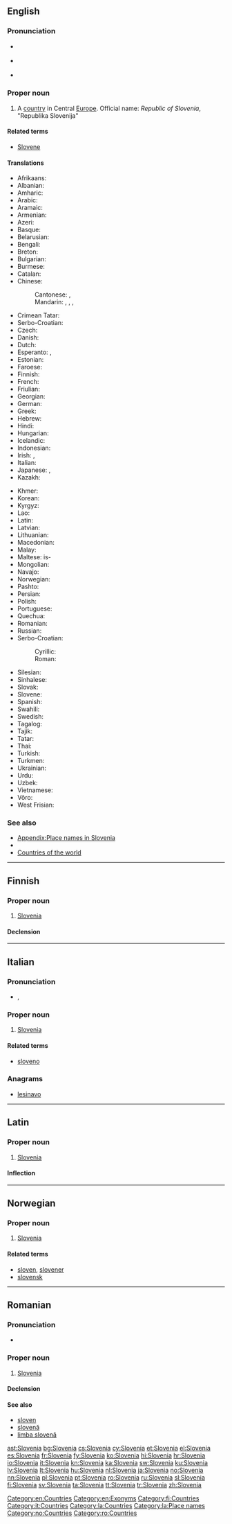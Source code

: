 {{also|slovenia}}
==English==

{{wikipedia}}

===Pronunciation===
* {{a|UK}} {{IPA|/sləʊˈviː.ni.ə/|/sləʊˈviːn.jə/}}
* {{a|US}} {{IPA|/sloʊˈvi.ni.ə/|/sloʊˈvin.jə/}}
* {{audio|en-us-Slovenia.ogg|Audio (US)}}

===Proper noun===
{{en-proper noun}}

# A [[country]] in Central [[Europe]]. Official name: ''Republic of Slovenia'', "Republika Slovenija"

====Related terms====
* [[Slovene]]

====Translations====
{{rfc-tsort|duplicate language: Serbo-Croatian}}
{{trans-top|country in Europe}}
* Afrikaans: {{t-|af|Slowenië}}
* Albanian: {{t-|sq|Slloveni}}
* Amharic: {{t-|am|ስሎቬኒያ|sc=Ethi}}
* Arabic: {{t-|ar|سلوفينيا|f|tr=slufiiniya}}
* Aramaic: {{tø|arc|ܣܠܘܒܢܝܐ|sc=Hebr}}
* Armenian: {{t-|hy|Սլովենիա|tr=Slovenia}}
* Azeri: {{t+|az|Sloveniya}}
* Basque: {{t+|eu|Eslovenia}}
* Belarusian: {{t-|be|Славенія|f|tr=Slavénija}}
* Bengali: {{t-|bn|স্লোভেনিয়া|tr=slobheniya|sc=Beng}}
* Breton: {{t-|br|Slovenia}}
* Bulgarian: {{t+|bg|Словения|f|tr=Slovénija}}
* Burmese: {{t-|my|ဆလုိဗေးနီးယား|tr=sʰálobènìyà|sc=Mymr}}
* Catalan: {{t+|ca|Eslovènia}}
* Chinese:
*: Cantonese: {{tø|yue|斯洛維尼亞|sc=Hani}}, {{tø|yue|斯洛维尼亚|sc=Hant}}
*: Mandarin: {{t-|cmn|斯洛文尼亞|sc=Hani}}, {{t-|cmn|斯洛文尼亚|tr=Sīluòwénníyǎ|sc=Hani}}, {{qualifier|Taiwan}} {{t|cmn|斯洛維尼亞|sc=Hani}}, {{t|cmn|斯洛维尼亚|tr=Sīluòwéiníyǎ|sc=Hani}}
* Crimean Tatar: {{tø|crh|Sloveniya}}
* Serbo-Croatian: {{t-|sh|Slovenija|f}}
* Czech: {{t+|cs|Slovinsko|n}}
* Danish: {{t+|da|Slovenien}}
* Dutch: {{t+|nl|Slovenië|n}}
* Esperanto: {{t-|eo|Slovenio}}, {{t-|eo|Slovenujo}}
* Estonian: {{t+|et|Sloveenia}}
* Faroese: {{t-|fo|Slovenia|n}}
* Finnish: {{t+|fi|Slovenia}}
* French: {{t+|fr|Slovénie|f}}
* Friulian: {{tø|fur|Slovenie}}
* Georgian: {{t-|ka|სლოვენია|tr=slovenia|sc=Geor}}
* German: {{t+|de|Slowenien|n}}
* Greek: {{t+|el|Σλοβενία|f|tr=Slovenía}}
* Hebrew: {{t+|he|סלובניה|f|tr=sloveniya|sc=Hebr}}
* Hindi: {{t+|hi|स्लोवेनिया|tr=slōvēniyā}}
* Hungarian: {{t+|hu|Szlovénia}}
* Icelandic: {{t+|is|Slóvenía|f}}
* Indonesian: {{t-|id|Slovenia}}
* Irish: {{t-|ga|Slóivéin|alt=An tSlóivéin|f}}, {{t-|ga|Poblacht na Slóivéine|f}}
* Italian: {{t+|it|Slovenia|f}}
* Japanese: {{t+|ja|スロヴェニア|tr=Surovenia}}, {{t+|ja|スロベニア|tr=Surobenia}}
* Kazakh: {{t|kk|Словения|tr=Sloveniya|sc=Cyrl}}
{{trans-mid}}
* Khmer: {{t-|km|ស្លូវេនី|tr=slo ve ni|sc=Khmr}}
* Korean: {{t+|ko|슬로베니아|tr=Seullobenia|sc=Hang}}
* Kyrgyz: {{t-|ky|Словения|tr=Sloveniya|sc=Cyrl}}
* Lao: {{t-|lo|ສະໂລເວນີ|sc=Laoo}}
* Latin: {{t-|la|Slovenia}}
* Latvian: {{t+|lv|Slovēnija|f}}
* Lithuanian: {{t+|lt|Slovėnija}}
* Macedonian: {{t+|mk|Словенија|f|tr=Slovenija}}
* Malay: {{t-|ms|Slovenia}}
* Maltese: is-{{t-|mt|Slovenja}}
* Mongolian: {{t-|mn|Словени|tr=Slovéni|sc=Cyrl}}
* Navajo: {{tø|nv|Słobíín bikéyah}}
* Norwegian: {{t+|no|Slovenia}}
* Pashto: {{t-|ps|سلووانیا|tr=Slovāniyā|sc=ps-Arab}}
* Persian: {{t+|fa|اسلوونی|tr=Esloveni|sc=fa-Arab}}
* Polish: {{t+|pl|Słowenia|f}}
* Portuguese: {{t+|pt|Eslovénia|f}}
* Quechua: {{t-|qu|Isluwinya}}
* Romanian: {{t+|ro|Slovenia|f}}
* Russian: {{t+|ru|Словения|f|tr=Slovénija}}
* Serbo-Croatian:
*: Cyrillic: {{t-|sh|Словенија|f|alt=Сло̀ве̄нија|sc=Cyrl}}
*: Roman: {{t-|sh|Slovenija|f|alt=Slòvēnija}}
* Silesian: {{tø|szl|Słowyńijo|f}}
* Sinhalese: {{t-|si|ස්‍ලොවෙනියාව|tr=sloveniyāva|sc=Sinh}}
* Slovak: {{t-|sk|Slovinsko}}
* Slovene: {{t+|sl|Slovenija|f}}
* Spanish: {{t+|es|Eslovenia|f}}
* Swahili: {{t+|sw|Slovenia}}
* Swedish: {{t+|sv|Slovenien|c}}
* Tagalog: {{t-|tl|Islobenya}}
* Tajik: {{t-|tg|Словения|tr=Sloveniya|sc=Cyrl}}
* Tatar: {{t-|tt|Словения|tr=Sloveniä|sc=Cyrl}}
* Thai: {{t+|th|สโลวีเนีย|tr=sà-lŏh-wee-nia}}
* Turkish: {{t+|tr|Slovenya}}
* Turkmen: {{t-|tk|Sloweniýa}}
* Ukrainian: {{t+|uk|Словенія|f|tr=Slovénija}}
* Urdu: {{t-|ur|سلووینیا|tr=sloveniyā|sc=ur-Arab}}
* Uzbek: {{t-|uz|Sloveniya}}
* Vietnamese: {{t-|vi|Slovenia}}
* Võro: {{tø|vro|Sloveeniä}}
* West Frisian: {{t+|fy|Sloveenje}}
{{trans-bottom}}

===See also===
* [[Appendix:Place names in Slovenia]]
* {{list|en|countries of Europe}}
* [[Appendix:Countries of the world|Countries of the world]]

[[Category:en:Countries]]
[[Category:en:Exonyms]]

----

==Finnish==
{{wikipedia|lang=fi}}

===Proper noun===
{{fi-proper noun}}

# [[#English|Slovenia]]

====Declension====
{{fi-decl-kulkija|Sloveni|nopl=1}}

[[Category:fi:Countries]]

----

==Italian==
{{wikipedia|lang=it}}

===Pronunciation===
* {{IPA|/zloˈvɛnja/|lang=it}}, {{X-SAMPA|/zlo"vEnja/|lang=it}}

===Proper noun===
{{it-proper noun|g=f}}

# [[#English|Slovenia]]

====Related terms====
* [[sloveno]]

===Anagrams===
* [[lesinavo#Italian|lesinavo]]

[[Category:it:Countries]]

----

==Latin==
{{wikipedia|lang=la}}

===Proper noun===
{{la-proper noun|Slovenia|Sloveniae|Sloveniae|f|first}}

# [[#English|Slovenia]]

====Inflection====
{{la-decl-1st-loc|Sloveni}}

[[Category:la:Countries]]
[[Category:la:Place names]]

----

==Norwegian==

===Proper noun===
{{head|no|proper noun}}

# [[#English|Slovenia]]

====Related terms====
* [[sloven]], [[slovener]]
* [[slovensk]]

[[Category:no:Countries]]

----

==Romanian==

===Pronunciation===
* {{IPA|[sloˈve.ni.a]|lang=ro}}

===Proper noun===
{{head|ro|proper noun|gender=f}}

# [[#English|Slovenia]]

====Declension====
{{ro-country|gend=f|Sloveniei}}

====See also====
* [[sloven]]
* [[slovenă]]
* [[limba slovenă]]

[[Category:ro:Countries]]

[[ast:Slovenia]]
[[bg:Slovenia]]
[[cs:Slovenia]]
[[cy:Slovenia]]
[[et:Slovenia]]
[[el:Slovenia]]
[[es:Slovenia]]
[[fr:Slovenia]]
[[fy:Slovenia]]
[[ko:Slovenia]]
[[hi:Slovenia]]
[[hr:Slovenia]]
[[io:Slovenia]]
[[it:Slovenia]]
[[kn:Slovenia]]
[[ka:Slovenia]]
[[sw:Slovenia]]
[[ku:Slovenia]]
[[lv:Slovenia]]
[[lt:Slovenia]]
[[hu:Slovenia]]
[[nl:Slovenia]]
[[ja:Slovenia]]
[[no:Slovenia]]
[[nn:Slovenia]]
[[pl:Slovenia]]
[[pt:Slovenia]]
[[ro:Slovenia]]
[[ru:Slovenia]]
[[sl:Slovenia]]
[[fi:Slovenia]]
[[sv:Slovenia]]
[[ta:Slovenia]]
[[tt:Slovenia]]
[[tr:Slovenia]]
[[zh:Slovenia]]